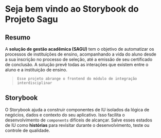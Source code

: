 
<Meta title="Introdução" />

# Seja bem vindo ao Storybook do Projeto Sagu

## Resumo

A **solução de gestão acadêmica (SAGU)** tem o objetivo de automatizar os processos de instituições de ensino, acompanhando a vida do aluno desde a sua inscrição no processo de seleção, até a emissão de seu certificado de conclusão. A solução prevê todas as interações que existem entre o aluno e a instituição de ensino.

> `Esse projeto abrange o frontend do módulo de integração interdisciplinar`

## Storybook

O Storybook ajuda a construir componentes de IU isolados da lógica de negócios, dados e contexto do seu aplicativo. Isso facilita o desenvolvimento de `components` difíceis de alcançar. Salve esses estados de IU como **histórias** para revisitar durante o desenvolvimento, teste ou controle de qualidade.
